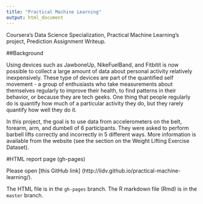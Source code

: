 ```yaml
---
title: "Practical Machine Learning"
output: html_document
---
```


Coursera's Data Science Specialization, Practical Machine Learning's project, Prediction Assignment Writeup.

##Background

Using devices such as JawboneUp, NikeFuelBand, and Fitbitit is now possible to collect a large amount of data about personal activity relatively inexpensively. These type of devices are part of the quantified self movement - a group of enthusiasts who take measurements about themselves regularly to improve their health, to find patterns in their behavior, or because they are tech geeks. One thing that people regularly do is quantify how much of a particular activity they do, but they rarely quantify how well they do it.

In this project, the goal is to use data from accelerometers on the belt, forearm, arm, and dumbell of 6 participants. They were asked to perform barbell lifts correctly and incorrectly in 5 different ways. More information is available from the website (see the section on the Weight Lifting Exercise Dataset).

#HTML report page (gh-pages)

Please open [this GitHub link] (http://lidv.github.io/practical-machine-learning/). 

The HTML file is in the `gh-pages` branch.
The R markdown file (Rmd) is in the `master` branch.